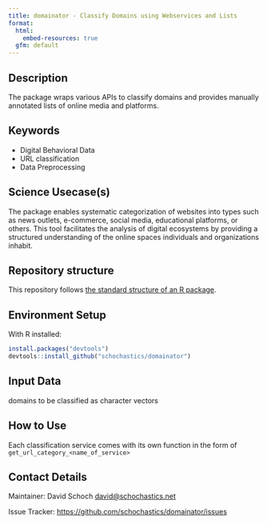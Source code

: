 ```yaml
---
title: domainator - Classify Domains using Webservices and Lists
format:
  html:
    embed-resources: true
  gfm: default
---
```


## Description

<!-- - Provide a brief and clear description of the method, its purpose, and what it aims to achieve. Add a link to a related paper from social science domain and show how your method can be applied to solve that research question.   -->

The package wraps various APIs to classify domains and provides manually annotated lists of online media and platforms. 

## Keywords

<!-- EDITME -->

* Digital Behavioral Data 
* URL classification
* Data Preprocessing

## Science Usecase(s)

The package enables systematic categorization of websites into types such as news outlets, e-commerce, social media, educational platforms, or others. This tool facilitates the analysis of digital ecosystems by providing a structured understanding of the online spaces individuals and organizations inhabit. 

## Repository structure

This repository follows [the standard structure of an R package](https://cran.r-project.org/doc/FAQ/R-exts.html#Package-structure).

## Environment Setup

With R installed:

```r
install.packages("devtools")
devtools::install_github("schochastics/domainator")
```

<!-- ## Hardware Requirements (Optional) -->
<!-- - The hardware requirements may be needed in specific cases when a method is known to require more memory/compute power.  -->
<!-- - The method need to be executed on a specific architecture (GPUs, Hadoop cluster etc.) -->


## Input Data 

domains to be classified as character vectors

## How to Use

Each classification service comes with its own function in the form of `get_url_category_<name_of_service>`

## Contact Details

Maintainer: David Schoch <david@schochastics.net>

Issue Tracker: [https://github.com/schochastics/domainator/issues](https://github.com/schochastics/domainator/issues)

<!-- ## Publication -->
<!-- - Include information on publications or articles related to the method, if applicable. -->

<!-- ## Acknowledgements -->
<!-- - Acknowledgements if any -->

<!-- ## Disclaimer -->
<!-- - Add any disclaimers, legal notices, or usage restrictions for the method, if necessary. -->
